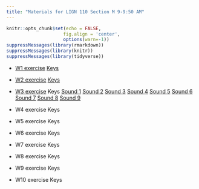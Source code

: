 ```yaml
---
title: "Materials for LIGN 110 Section M 9-9:50 AM"
---
```



```r
knitr::opts_chunk$set(echo = FALSE,
                     fig.align = 'center',
                     options(warn=-1))
suppressMessages(library(rmarkdown))
suppressMessages(library(knitr))
suppressMessages(library(tidyverse))

```



* [W1 exercise](file/lign110/Week1_9amSection_YC.docx) [Keys](file/lign110/Week1_9amSection_YC_with_keys.docx)
* [W2 exercise](file/lign110/Week2_LIGN110Section25202_YC.pdf) [Keys](file/lign110/Week2_LIGN110Section25202_YC_with_keys.pdf)
* [W3 exercise](file/lign110/Week3_LIGN110Section25202_YC.pdf) Keys
[Sound 1](file/lign110/W3_sound/Sound_1.wav) 
[Sound 2](file/lign110/W3_sound/Sound_2.wav)
[Sound 3](file/lign110/W3_sound/Sound_3.wav)
[Sound 4](file/lign110/W3_sound/Sound_4.wav)
[Sound 5](file/lign110/W3_sound/Sound_5.wav)
[Sound 6](file/lign110/W3_sound/Sound_6.wav)
[Sound 7](file/lign110/W3_sound/Sound_7.wav)
[Sound 8](file/lign110/W3_sound/Sound_8.wav)
[Sound 9](file/lign110/W3_sound/Sound_9.wav)

* W4 exercise Keys
* W5 exercise Keys
* W6 exercise Keys
* W7 exercise Keys
* W8 exercise Keys
* W9 exercise Keys
* W10 exercise Keys







